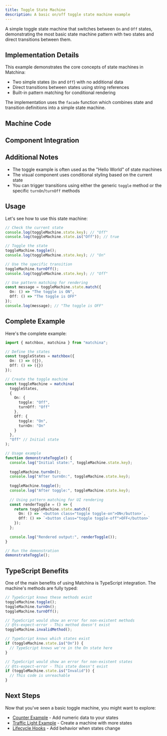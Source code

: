 ```yaml
---
title: Toggle State Machine
description: A basic on/off toggle state machine example
---
```



A simple toggle state machine that switches between `On` and `Off` states, demonstrating the most basic state machine pattern with two states and direct transitions between them.

<div className="not-content">
  <ToggleExample client:visible />
</div>

## Implementation Details

This example demonstrates the core concepts of state machines in Matchina:

- Two simple states (`On` and `Off`) with no additional data
- Direct transitions between states using string references
- Built-in pattern matching for conditional rendering

The implementation uses the `facade` function which combines state and transition definitions into a simple state machine.

## Machine Code

<CodeBlock lang="typescript" code={machineCode} />

## Component Integration

<CodeBlock lang="jsx" code={indexCode} />

## Additional Notes

- The toggle example is often used as the "Hello World" of state machines
- The visual component uses conditional styling based on the current state
- You can trigger transitions using either the generic `toggle` method or the specific `turnOn`/`turnOff` methods

## Usage

Let's see how to use this state machine:

```ts
// Check the current state
console.log(toggleMachine.state.key); // "Off"
console.log(toggleMachine.state.is("Off")); // true

// Toggle the state
toggleMachine.toggle();
console.log(toggleMachine.state.key); // "On"

// Use the specific transition
toggleMachine.turnOff();
console.log(toggleMachine.state.key); // "Off"

// Use pattern matching for rendering
const message = toggleMachine.state.match({
  On: () => "The toggle is ON",
  Off: () => "The toggle is OFF"
});
console.log(message); // "The toggle is OFF"
```

## Complete Example

Here's the complete example:

```ts
import { matchbox, matchina } from "matchina";

// Define the states
const toggleStates = matchbox({
  On: () => ({}),
  Off: () => ({})
});

// Create the toggle machine
const toggleMachine = matchina(
  toggleStates,
  {
    On: {
      toggle: "Off",
      turnOff: "Off"
    },
    Off: {
      toggle: "On",
      turnOn: "On"
    }
  },
  "Off" // Initial state
);

// Usage example
function demonstrateToggle() {
  console.log("Initial state:", toggleMachine.state.key);
  
  toggleMachine.turnOn();
  console.log("After turnOn:", toggleMachine.state.key);
  
  toggleMachine.toggle();
  console.log("After toggle:", toggleMachine.state.key);
  
  // Using pattern matching for UI rendering
  const renderToggle = () => {
    return toggleMachine.state.match({
      On: () => `<button class="toggle toggle-on">ON</button>`,
      Off: () => `<button class="toggle toggle-off">OFF</button>`
    });
  };
  
  console.log("Rendered output:", renderToggle());
}

// Run the demonstration
demonstrateToggle();
```

## TypeScript Benefits

One of the main benefits of using Matchina is TypeScript integration. The machine's methods are fully typed:

```ts
// TypeScript knows these methods exist
toggleMachine.toggle();
toggleMachine.turnOn();
toggleMachine.turnOff();

// TypeScript would show an error for non-existent methods
// @ts-expect-error - This method doesn't exist
toggleMachine.invalidMethod();

// TypeScript knows which states exist
if (toggleMachine.state.is("On")) {
  // TypeScript knows we're in the On state here
}

// TypeScript would show an error for non-existent states
// @ts-expect-error - This state doesn't exist
if (toggleMachine.state.is("Invalid")) {
  // This code is unreachable
}
```

## Next Steps

Now that you've seen a basic toggle machine, you might want to explore:

- [Counter Example](/examples/counter) - Add numeric data to your states
- [Traffic Light Example](/examples/traffic-light) - Create a machine with more states
- [Lifecycle Hooks](/guides/lifecycle) - Add behavior when states change
